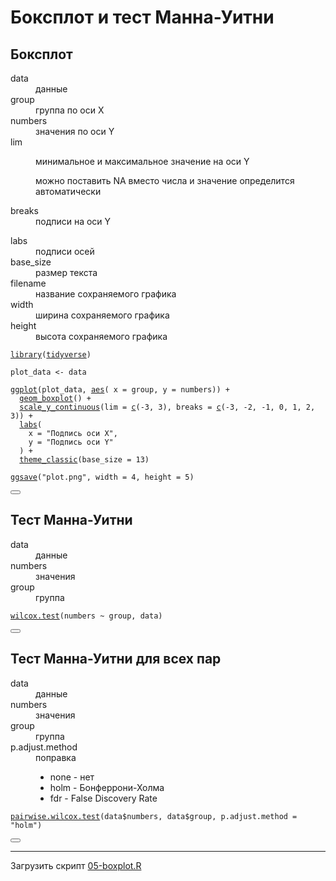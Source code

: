 # Боксплот и тест Манна-Уитни

## Боксплот

<dl class="fnkc-required">
  <dt>data</dt>
  <dd>данные</dd>

  <dt>group</dt>
  <dd>группа по оси X</dd>

  <dt>numbers</dt>
  <dd>значения по оси Y</dd>

  <dt>lim</dt>
  <dd>
    <p>минимальное и максимальное значение на оси Y</p>
    <p>можно поставить NA вместо числа и значение определится автоматически</p>
  </dd>

  <dt>breaks</dt>
  <dd>подписи на оси Y</dd>
</dl>

<dl class="fnkc-optional">
  <dt>labs</dt>
  <dd>подписи осей</dd>

  <dt>base_size</dt>
  <dd>размер текста</dd>
  
  <dt>filename</dt>
  <dd>название сохраняемого графика</dd>

  <dt>width</dt>
  <dd>ширина сохраняемого графика</dd>

  <dt>height</dt>
  <dd>высота сохраняемого графика</dd>
</dl>

<div class="sourceCode"><pre><code><span><span class='kw'><a href='https://rdrr.io/r/base/library.html'>library</a></span><span class='op'>(</span><span class='va'><a href='https://tidyverse.tidyverse.org'>tidyverse</a></span><span class='op'>)</span></span>
<span></span>
<span><span class='va'>plot_data</span> <span class='op'>&lt;-</span> <span class="fnkc-required" data-toggle="fnkc-help" data-content="данные"><span class='va'>data</span></span></span>
<span></span>
<span><span class='fu'><a href='https://ggplot2.tidyverse.org/reference/ggplot.html'>ggplot</a></span><span class='op'>(</span><span class='va'>plot_data</span>, <span class='fu'><a href='https://ggplot2.tidyverse.org/reference/aes.html'>aes</a></span><span class='op'>(</span><span> x <span class='op'>=</span> <span class="fnkc-required" data-toggle="fnkc-help" data-content="группа по оси X"><span class='va'>group</span></span></span>,<span> y <span class='op'>=</span> <span class="fnkc-required" data-toggle="fnkc-help" data-content="значения по оси Y"><span class='va'>numbers</span></span></span><span class='op'>)</span><span class='op'>)</span> <span class='op'>+</span></span>
<span>  <span class='fu'><a href='https://ggplot2.tidyverse.org/reference/geom_boxplot.html'>geom_boxplot</a></span><span class='op'>(</span><span class='op'>)</span> <span class='op'>+</span></span>
<span>  <span class='fu'><a href='https://ggplot2.tidyverse.org/reference/scale_continuous.html'>scale_y_continuous</a></span><span class='op'>(</span><span>lim <span class='op'>=</span> <span class="fnkc-required" data-toggle="fnkc-help" data-content="минимальное и максимальное значение на оси Y"><span class='fu'><a href='https://rdrr.io/r/base/c.html'>c</a></span><span class='op'>(</span><span class='op'>-</span><span class='fl'>3</span>, <span class='fl'>3</span><span class='op'>)</span></span></span>, <span>breaks <span class='op'>=</span> <span class="fnkc-required" data-toggle="fnkc-help" data-content="подписи на оси Y"><span class='fu'><a href='https://rdrr.io/r/base/c.html'>c</a></span><span class='op'>(</span><span class='op'>-</span><span class='fl'>3</span>, <span class='op'>-</span><span class='fl'>2</span>, <span class='op'>-</span><span class='fl'>1</span>, <span class='fl'>0</span>, <span class='fl'>1</span>, <span class='fl'>2</span>, <span class='fl'>3</span><span class='op'>)</span></span><span class='op'>)</span></span> <span class='op'>+</span></span>
<span>  <span class="fnkc-optional" data-toggle="fnkc-help" data-content="подписи осей"><span class='fu'><a href='https://ggplot2.tidyverse.org/reference/labs.html'>labs</a></span><span class='op'>(</span></span></span>
<span>    <span>x <span class='op'>=</span> <span class="fnkc-optional" data-toggle="fnkc-help" data-content="подпись оси X"><span class='st'>"Подпись оси X"</span>,</span></span></span>
<span>    <span>y <span class='op'>=</span> <span class="fnkc-optional" data-toggle="fnkc-help" data-content="подпись оси Y"><span class='st'>"Подпись оси Y"</span></span></span>
<span>  <span class="fnkc-optional" data-toggle="fnkc-help" data-content="подписи осей"><span class='op'>)</span></span></span></span> <span class='op'>+</span>
<span>  <span class='fu'><a href='https://ggplot2.tidyverse.org/reference/ggtheme.html'>theme_classic</a></span><span class='op'>(</span><span>base_size <span class='op'>=</span> <span class="fnkc-optional" data-toggle="fnkc-help" data-content="размер текста"><span class='st'>13</span></span><span class='op'>)</span></span></span>
<span></span>
<span></span><span><span class='fu'><a href='https://ggplot2.tidyverse.org/reference/ggsave.html'>ggsave</a></span><span class='op'>(</span><span class="fnkc-optional" data-toggle="fnkc-help" data-content="название сохраняемого графика"><span class='st'>"plot.png"</span></span>, <span>width <span class='op'>=</span> <span class="fnkc-optional" data-toggle="fnkc-help" data-content="ширина сохраняемого графика"><span class='st'>4</span></span></span>, <span>height <span class='op'>=</span> <span class="fnkc-optional" data-toggle="fnkc-help" data-content="высота сохраняемого графика"><span class='st'>5</span></span><span class='op'>)</span></span></span>
</code></pre><button type="button" class="btn btn-copy" title="" aria-label="Copy to clipboard" data-toggle="popover" data-placement="top" data-trigger="hover" data-original-title="Copy to clipboard"><i class="bi"></i></button></div>


## Тест Манна-Уитни

<dl>
  <dt>data</dt>
  <dd>данные</dd>

  <dt>numbers</dt>
  <dd>значения</dd>

  <dt>group</dt>
  <dd>группа</dd>
</dl>

<div class="sourceCode"><pre><code><span><span class='fu'><a href='https://rdrr.io/r/stats/wilcox.test.html'>wilcox.test</a></span><span class='op'>(<span class="fnkc-required" data-toggle="fnkc-help" data-content="значения"><span class='va'>numbers</span></span> <span class='op'>~</span> <span class="fnkc-required" data-toggle="fnkc-help" data-content="группа"><span class='va'>group</span></span>, <span class="fnkc-required" data-toggle="fnkc-help" data-content="данные"><span class='va'>data</span></span><span class='op'>)</span></span></code></pre><button type="button" class="btn btn-copy" title="" aria-label="Copy to clipboard" data-toggle="popover" data-placement="top" data-trigger="hover" data-original-title="Copy to clipboard"><i class="bi"></i></button></div>

## Тест Манна-Уитни для всех пар

<dl>
  <dt>data</dt>
  <dd>данные</dd>

  <dt>numbers</dt>
  <dd>значения</dd>

  <dt>group</dt>
  <dd>группа</dd>

  <dt>p.adjust.method</dt>
  <dd>
    поправка
    <ul>
      <li>none - нет</li>
      <li>holm - Бонферрони-Холма</li>
      <li>fdr - False Discovery Rate</li>
    </ul>
  </dd>
</dl>

<div class="sourceCode"><pre><code><span><span class='fu'><a href='https://rdrr.io/r/stats/pairwise.wilcox.test.html'>pairwise.wilcox.test</a></span><span class='op'>(</span><span class="fnkc-required" data-toggle="fnkc-help" data-content="значения"><span class='va'>data</span><span class='op'>$</span><span class='va'>numbers</span></span>, <span class="fnkc-required" data-toggle="fnkc-help" data-content="группа"><span class='va'>data</span><span class='op'>$</span><span class='va'>group</span></span>, <span class="fnkc-required" data-toggle="fnkc-help" data-content="поправка">p.adjust.method <span class='op'>=</span> <span class='st'>"holm"</span></span><span class='op'>)</span></span></code></pre><button type="button" class="btn btn-copy" title="" aria-label="Copy to clipboard" data-toggle="popover" data-placement="top" data-trigger="hover" data-original-title="Copy to clipboard"><i class="bi"></i></button></div>

---

Загрузить скрипт [05-boxplot.R](scripts/05-boxplot.R)

<script>
$(function () {
  $('span[data-toggle="fnkc-help"]').popover({
    trigger: "hover"
  });
})
</script>
